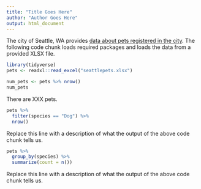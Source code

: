 ```yaml
---
title: "Title Goes Here"
author: "Author Goes Here"
output: html_document
---
```


The city of Seattle, WA provides [data about pets registered in the city](https://data.seattle.gov/Community/Seattle-Pet-Licenses/jguv-t9rb). The following code chunk loads required packages and loads the data from a provided XLSX file.

```r
library(tidyverse)
pets <- readxl::read_excel("seattlepets.xlsx")
```

```r
num_pets <- pets %>% nrow()
num_pets
```

There are XXX pets.

```r
pets %>% 
  filter(species == "Dog") %>% 
  nrow()
```

Replace this line with a description of what the output of the above code chunk tells us.

```r
pets %>% 
  group_by(species) %>% 
  summarize(count = n())
```

Replace this line with a description of what the output of the above code chunk tells us.
